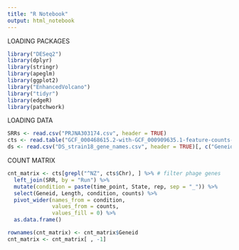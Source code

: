 ```yaml
---
title: "R Notebook"
output: html_notebook
---
```


LOADING PACKAGES

```r
library("DESeq2")
library(dplyr)
library(stringr)
library(apeglm)
library(ggplot2)
library("EnhancedVolcano")
library("tidyr")
library(edgeR)
library(patchwork)
```

LOADING DATA

```r
SRRs <- read.csv("PRJNA303174.csv", header = TRUE)
cts <- read.table("GCF_000468615.2-with-GCF_000909635.1-feature-counts-summary.tsv", header = TRUE)
ds <- read.csv("DS_strain18_gene_names.csv", header = TRUE)[, c("Geneid", "subtype")]
```

COUNT MATRIX

```r
cnt_matrix <- cts[grepl("^NZ", cts$Chr), ] %>% # filter phage genes
  left_join(SRR, by = "Run") %>%
  mutate(condition = paste(time_point, State, rep, sep = "_")) %>%
  select(Geneid, Length, condition, counts) %>%
  pivot_wider(names_from = condition,
              values_from = counts,
              values_fill = 0) %>%
  as.data.frame()

rownames(cnt_matrix) <- cnt_matrix$Geneid
cnt_matrix <- cnt_matrix[ , -1]
```
